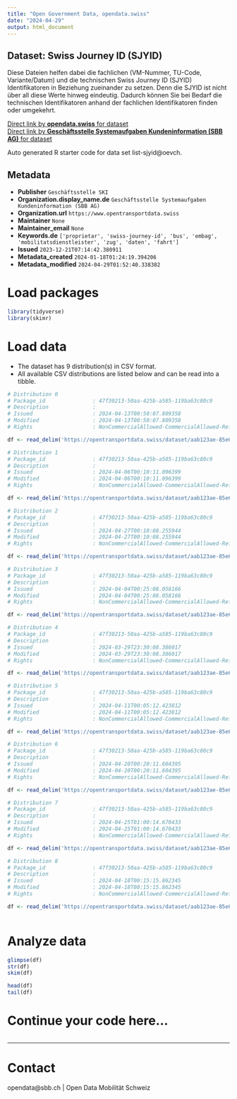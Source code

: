 ```yaml
---
title: "Open Government Data, opendata.swiss"
date: "2024-04-29"
output: html_document
---
```


## Dataset: Swiss Journey ID (SJYID)

Diese Dateien helfen dabei die fachlichen (VM-Nummer, TU-Code, Variante/Datum) und die technischen Swiss Journey ID (SJYID) Identifikatoren in Beziehung zueinander zu setzen. Denn die SJYID ist nicht über all diese Werte hinweg eindeutig. Dadurch können Sie bei Bedarf die technischen Identifikatoren anhand der fachlichen Identifikatoren finden oder umgekehrt.

[Direct link by **opendata.swiss** for dataset](https://opendata.swiss/de/dataset/liste-sjyid)<br>
[Direct link by **Geschäftsstelle Systemaufgaben Kundeninformation (SBB AG)** for dataset](https://opentransportdata.swiss/dataset/list-sjyid)

Auto generated R starter code for data set list-sjyid@oevch.

## Metadata

- **Publisher** `Geschäftsstelle SKI`
- **Organization.display_name.de** `Geschäftsstelle Systemaufgaben Kundeninformation (SBB AG)`
- **Organization.url** `https://www.opentransportdata.swiss`
- **Maintainer** `None`
- **Maintainer_email** `None`
- **Keywords.de** `['proprietar', 'swiss-journey-id', 'bus', 'embag', 'mobilitatsdienstleister', 'zug', 'daten', 'fahrt']`
- **Issued** `2023-12-21T07:14:42.380911`
- **Metadata_created** `2024-01-18T01:24:19.394206`
- **Metadata_modified** `2024-04-29T01:52:40.338382`


# Load packages

```r

library(tidyverse)
library(skimr)

```

# Load data

-   The dataset has 9 distribution(s) in CSV format.
-   All available CSV distributions are listed below and can be read into a tibble.

```r

# Distribution 0
# Package_id               : 47f30213-50aa-425b-a585-119ba63c80c9
# Description              : 
# Issued                   : 2024-04-13T00:50:07.809358
# Modified                 : 2024-04-13T00:50:07.809358
# Rights                   : NonCommercialAllowed-CommercialAllowed-ReferenceRequired

df <- read_delim('https://opentransportdata.swiss/dataset/aab123ae-85e6-4b14-8bdf-cdd9d0755329/resource/9c07eea6-d591-4165-8845-311c7646c416/download/listing-sjyid-fp-2024-202404122200.csv')

# Distribution 1
# Package_id               : 47f30213-50aa-425b-a585-119ba63c80c9
# Description              : 
# Issued                   : 2024-04-06T00:10:11.096399
# Modified                 : 2024-04-06T00:10:11.096399
# Rights                   : NonCommercialAllowed-CommercialAllowed-ReferenceRequired

df <- read_delim('https://opentransportdata.swiss/dataset/aab123ae-85e6-4b14-8bdf-cdd9d0755329/resource/f2750d58-5463-4458-bec7-5dbeeabc35ab/download/listing-sjyid-fp-2024-202404052200.csv')

# Distribution 2
# Package_id               : 47f30213-50aa-425b-a585-119ba63c80c9
# Description              : 
# Issued                   : 2024-04-27T00:10:08.255944
# Modified                 : 2024-04-27T00:10:08.255944
# Rights                   : NonCommercialAllowed-CommercialAllowed-ReferenceRequired

df <- read_delim('https://opentransportdata.swiss/dataset/aab123ae-85e6-4b14-8bdf-cdd9d0755329/resource/58c8157f-845e-4bee-8de4-b6d56c27ef89/download/listing-sjyid-fp-2024-202404262200.csv')

# Distribution 3
# Package_id               : 47f30213-50aa-425b-a585-119ba63c80c9
# Description              : 
# Issued                   : 2024-04-04T00:25:08.058166
# Modified                 : 2024-04-04T00:25:08.058166
# Rights                   : NonCommercialAllowed-CommercialAllowed-ReferenceRequired

df <- read_delim('https://opentransportdata.swiss/dataset/aab123ae-85e6-4b14-8bdf-cdd9d0755329/resource/98a4c17b-67c7-4b78-a576-b968d25e6322/download/listing-sjyid-fp-2024-202404032200.csv')

# Distribution 4
# Package_id               : 47f30213-50aa-425b-a585-119ba63c80c9
# Description              : 
# Issued                   : 2024-03-29T23:30:08.386017
# Modified                 : 2024-03-29T23:30:08.386017
# Rights                   : NonCommercialAllowed-CommercialAllowed-ReferenceRequired

df <- read_delim('https://opentransportdata.swiss/dataset/aab123ae-85e6-4b14-8bdf-cdd9d0755329/resource/9cfde621-711d-43d9-a200-6946e2ec8f99/download/listing-sjyid-fp-2024-202403292200.csv')

# Distribution 5
# Package_id               : 47f30213-50aa-425b-a585-119ba63c80c9
# Description              : 
# Issued                   : 2024-04-11T00:05:12.423812
# Modified                 : 2024-04-11T00:05:12.423812
# Rights                   : NonCommercialAllowed-CommercialAllowed-ReferenceRequired

df <- read_delim('https://opentransportdata.swiss/dataset/aab123ae-85e6-4b14-8bdf-cdd9d0755329/resource/6262d51a-6544-4949-8b15-ac55d23cd207/download/listing-sjyid-fp-2024-202404102200.csv')

# Distribution 6
# Package_id               : 47f30213-50aa-425b-a585-119ba63c80c9
# Description              : 
# Issued                   : 2024-04-20T00:20:11.604395
# Modified                 : 2024-04-20T00:20:11.604395
# Rights                   : NonCommercialAllowed-CommercialAllowed-ReferenceRequired

df <- read_delim('https://opentransportdata.swiss/dataset/aab123ae-85e6-4b14-8bdf-cdd9d0755329/resource/09818958-4299-45c4-8f1d-ef34b619a880/download/listing-sjyid-fp-2024-202404192200.csv')

# Distribution 7
# Package_id               : 47f30213-50aa-425b-a585-119ba63c80c9
# Description              : 
# Issued                   : 2024-04-25T01:00:14.670433
# Modified                 : 2024-04-25T01:00:14.670433
# Rights                   : NonCommercialAllowed-CommercialAllowed-ReferenceRequired

df <- read_delim('https://opentransportdata.swiss/dataset/aab123ae-85e6-4b14-8bdf-cdd9d0755329/resource/be1e2e77-0d27-4a0d-826b-1939f9a4d661/download/listing-sjyid-fp-2024-202404242200.csv')

# Distribution 8
# Package_id               : 47f30213-50aa-425b-a585-119ba63c80c9
# Description              : 
# Issued                   : 2024-04-18T00:15:15.862345
# Modified                 : 2024-04-18T00:15:15.862345
# Rights                   : NonCommercialAllowed-CommercialAllowed-ReferenceRequired

df <- read_delim('https://opentransportdata.swiss/dataset/aab123ae-85e6-4b14-8bdf-cdd9d0755329/resource/e689fcdf-a433-4c0c-bea4-9bec5aa79609/download/listing-sjyid-fp-2024-202404172200.csv')



```

# Analyze data

```r

glimpse(df)
str(df)
skim(df)

head(df)
tail(df)

```

# Continue your code here...

```r

```

------------------------------------------------------------------------

# Contact

opendata@sbb.ch | Open Data Mobilität Schweiz
